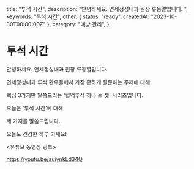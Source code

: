   title: "투석 시간",
  description: "안녕하세요. 연세정성내과 원장 류동열입니다. ",
  keywords: "투석,시간",
  other: { status: "ready", createdAt: "2023-10-30T00:00:00Z" },
  category: "예방·관리",
};

# 투석 시간

안녕하세요. 연세정성내과 원장 류동열입니다.

연세정성내과 투석 환우들께서 가장 흔하게 질문하는 주제에 대해

핵심 3가지만 말씀드리는 '혈액투석 하나 둘 셋' 시리즈입니다.

오늘은 ‘투석 시간’에 대해

세 가지를 말씀드립니다..

오늘도 건강한 하루 되세요!

&lt;유튜브 동영상 링크&gt;

https://youtu.be/auiynkLd34Q
